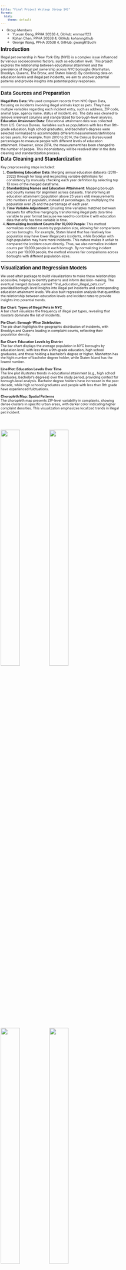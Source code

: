 ```yaml
---
title: "Final Project Writeup (Group 14)"
format:
  html:
    theme: default
---
```


<style>
body {
    font-size: 9px;
    line-height: 1.2;
    margin: 1;
    padding: 1; 
}

h1 {
    font-size: 13px;
    margin-bottom: 5px;
    margin-top: 5px;
}

h2 {
    font-size: 13px;
    margin-bottom: 3px;
    margin-top: 3px;
}

p {
    margin-bottom: 3px;
}

ul, ol {
    margin-top: 3px;
    margin-bottom: 3px;
    padding-left: 16px;
}

img {
    width: 30%; 
    height: auto; 
}

</style>

- Group Members
    - Yuxuan Geng, PPHA 30538 4, GitHub: emmaa1123
    - Kohan Chen, PPHA 30538 4, GitHub: kohaningithub
    - George Wang, PPHA 30538 4, GitHub: gwang613uchi

# Introduction

Illegal pet ownership in New York City (NYC) is a complex issue influenced by various socioeconomic factors, such as education level. This project explores the relationship between educational attainment and the prevalence of illegal pet ownership across NYC boroughs (Manhattan, Brooklyn, Queens, The Bronx, and Staten Island). By combining data on education levels and illegal pet incidents, we aim to uncover potential patterns and provide insights into potential policy responses.

---

# Data Sources and Preparation

**Illegal Pets Data:** We used complaint records from NYC Open Data, focusing on incidents involving illegal animals kept as pets. They have multiple variables regarding each incident entry, such as address, ZIP code, animal type, agency name, status of incident, etc. The data was cleaned to remove irrelevant columns and standardized for borough-level analysis. **Education Attainment Data:** Educational attainment data was collected from U.S. Census Bureau. Variables such as populations with less than 9th-grade education, high school graduates, and bachelor’s degrees were selected normalized to accommodate different measurements/definitions across years. For example, from 2010 to 2014, the Census Bureau used percentages to measure people with different levels of education attainment. However, since 2014, the measurement has been changed to the number of people. This inconsistancy will be resolved later in the data cleaning and standardization process.

## Data Cleaning and Standardization
Key preprocessing steps included:

1. **Combining Education Data**: Merging annual education datasets (2010–2022) through for loop and reconciling variable definitions for consistency by manually checking each year definition by selecting top 13 rows of the merged dataframe.
2. **Standardizing Names and Education Attainment**: Mapping borough and county names for alignment across datasets. Transforming all education attainment (population above 25 years old) measurements into numbers of populatin, instead of percentages, by multiplying the population over 25 and the percentage of each year.
3. **Time Variable Adjustment**: Ensuring time variables matched between datasets for effective merging by transforming illegal pets data time variable to year format because we need to combine it with education data that only has time variable in time.
4. **Normalizing Inccident Counts Per 10,000 People**: This method normalizes incident counts by population size, allowing fair comparisons across boroughs. For example, Staten Island that has relatively low population may have lower illegal pets iccidents, while Brooklyn with high population may have more incidents. This nature makes it unfair to compared the iccident count directly. Thus, we also normalize incident counts per 10,000 people in each borough. By normalizing incident counts per 10,000 people, the method ensures fair comparisons across boroughs with different population sizes. 

---

# Visualization and Regression Models

We used altair package to build visualizations to make these relationships accessible, helping to identify patterns and inform decision-making. The eventual merged dataset, named "final_education_illegal_pets.csv", provided borough-level insights into illegal pet incidents and corresponding education attainment levels. We also built regression analysis that quantifies the relationship between education levels and incident rates to provide insights into potential trends.

**Bar Chart: Types of Illegal Pets in NYC**  
A bar chart visualizes the frequency of illegal pet types, revealing that roosters dominate the list of incidents.

**Pie Chart: Borough-Wise Distribution**  
The pie chart highlights the geographic distribution of incidents, with Brooklyn and Queens leading in complaint counts, reflecting their population density.

**Bar Chart: Education Levels by District**  
The bar chart displays the average population in NYC boroughs by education level, with less than a 9th-grade education, high school graduates, and those holding a bachelor's degree or higher. Manhatton has the hight number of bachelor degree holder, while Staten Island has the lowest number.

**Line Plot: Education Levels Over Time**  
The line plot illustrates trends in educational attainment (e.g., high school graduates, bachelor’s degrees) over the study period, providing context for borough-level analysis. Bachelor degree holders have increased in the past decade, while high schoool graduates and people with less than 9th grade have experienced fulctuations.

**Choropleth Map: Spatial Patterns**  
The choropleth map presents ZIP-level variability in complaints, showing dense clusters in specific urban areas, with darker color indicating higher complaint densities. This visualization emphasizes localized trends in illegal pet incident. 

<br><br><br>
![](pictures/bar_chart_types_of_illegal_pets.png){width=40%}
![](pictures/pie_chart_incidents_by_borough.png){width=40%}
<br><br><br>
![](pictures/bar_plot_education_levels_by_district.png){width=40%}
![](pictures/line_plot_education_levels.png){width=40%}
![](pictures/choropleth_map_illegal_pets.png){width=40%}
<br><br><br>

## Regression Models

Regression analysis helps identify relationships between education levels as percentages and incident rates. Among each level of education attainment, we performed Ordinary Least Squares regression, using all education levels (as percentages) as predictors. Different cities were labeled in the graph as well to represent their unqiue education level and illegal pet incident rate. The overall model was represented by the red line in each graph to show a general trend between each education level in percentage and illegal pet incident.

![Regression Plot: Population with Less than 9th Grade](pictures/regression_plot_pop_25_less_9th_percentage.png)
![Regression Plot: High School Graduates](pictures/regression_plot_pop_25_hs_grad_percentage.png)
![Regression Plot: Bachelor’s Degree or Higher](pictures/regression_plot_pop_25_bach_plus_percentage.png)

## Shiny App

::: {.clearfix}
![](pictures/shiny_app_display.png){style="float: right; margin: 0 0 10px 10px; width: 50%;"}

We built shiny-based application to provide insights into illegal pet incidents in New York City by offering three key visualizations: a choropleth map highlighting incident density across ZIP codes, a line chart of education levels over time, and a correlation plot examining the relationship between education attainment and incident rates. Through switching toggle and checkbox, users can interactively filter data by selecting specific years, year ranges, or education levels, allowing users to observe the spatial and socioeconomic factors influencing illegal pet incidents.
:::

---

## NLP Analysis
We applied sentiment analysis to understand the emotional tone in resolution descriptions of illegal pet complaints. Using TextBlob, we scored text from -1 (negative) to +1 (positive), with 0 being neutral, to understand how different outcomes are communicated. Key findings include "Warning Issued" as most common resolution, and "Access Denied" as the most negative tone. Overall trend is slightly negative to neutral tone across most categories. The analysis reveals that while most communications maintain a professional, slightly negative tone, failed inspection attempts ("Access Denied") are communicated more negatively. This suggests a consistent official communication style with variations based on resolution outcome.

Also, for the Resolution distribution analysis, text descriptions are **converted to numerical vectors using TF-IDF**, then matched to categories using cosine similarity, enabling automated and consistent classification of resolution types.
It shows a preference for issuing warnings (34%) over finding violations, though a concerning 21% lack recorded resolutions. Access to inspection sites remains a notable challenge.

<img src="pictures/NLP.png" style="width: 100%; height: auto;" alt="Combined Graph for Distribution of Complaint Resolution & Sentiment Analysis by Resolution Type">

# Key Findings

1. **Minimal Influence of Education**: Regression analysis revealed weak correlations between education attainment in percentageand illegal pet ownership.
2. **Borough Variability**: Staten Island exhibited higher-than-predicted incident rates, indicating the need for targeted policy interventions.
3. **Spatial Clusters**: ZIP-level analysis highlighted areas with disproportionately high complaint frequencies.

Results indicated that education levels in percentage had minor influences, with coefficients for all variables being statistically small. It reflects the rare nature of illegal pet ownership (0.2% to 1.0% of population). Less than 9th-grade education percentage shows a negative coefficient (-0.0466), high school graduation shows a slight negative relationship (-0.0335), and bachelor's degree shows a negative relationship (-0.0400).

The graphs appear to show strong negative relationships primarily due to scaling effects. While the x-axis spans a large range (showing education levels in percentage), the y-axis variation is minimal (0.2% to 1.0% incident rate). This disparity in scales makes even small changes appear more dramatic visually. For instance, the positive coefficient for high school graduation (3.576e-06) appears negative in the graph because the effect is so small relative to the axis scales. These patterns, while statistically subtle, suggest that education levels percentage have a minor influence on illegal pet ownership in NYC, though other factors likely play important roles in these relationships.
---

# Limitations

Our analysis faces several key methodological and data constraints. The use of borough-level aggregation masks potential neighborhood-level variations in our final combined dataset, potentially obscuring important local patterns and relationships. This limitation stems from the education data being available only at the borough level, without more detailed location information like zip codes, which restricts our regression analysis's statistical power and makes it difficult to establish robust relationships between variables.

Our regression model, while focusing on educational attainment, doesn't account for other potentially important factors such as income levels, housing types and regulations, cultural factors, local enforcement patterns, and pet-related infrastructure (e.g., veterinary services, pet stores).

Furthermore, this study focuses on population above 25 years old (due to the missing data from previous years) which may not be representative enough to demonstrate the relationship between illegal pet ownership and educational attainment among all age groups.

---

# Policy Implications

1. **Community Outreach**: Educational campaigns targeting high-incident areas, highlighted in the choroplether path.
2. **Enhanced Enforcement**: Strengthening monitoring and reporting mechanisms in areas with dense complaint clusters.
3. **Broader Socioeconomic Analysis**: Exploring additional factors such as income levels, housing conditions, and cultural influences.

Despite its limitations, this method offers a useful framework for understanding the relationship between educational attainment percentage and illegal pet incidents in NYC. By normalizing data and employing regression analysis, the study provides insights that can inform policy decisions and highlight areas for further research. The visualizations effectively communicate complex data, making it accessible to a wider audience and supporting informed decision-making.

---

# Future Directions

Future research can enhance this study by focusing on more detailed, neighborhood-level data to examine localized trends and variations in illegal pet ownership/incidents. Expanding the analysis scope to more socioeconomic factors, such as household income, housing conditions, and cultural influences, cam provide a comprehensive understanding of the issue. Additionally, the development of interactive tools that engage the public and assist policymakers in visualizing data can support more effective targeted interventions. In addition, future research can pay more attention to the enforcement side to see whether incident were handle properly that can prevent future illegal incidents.